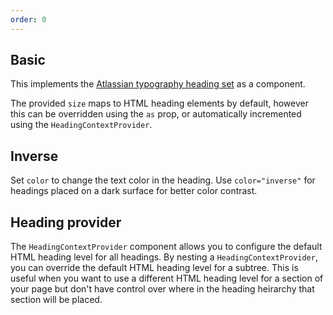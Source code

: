 ```yaml
---
order: 0
---
```



## Basic

This implements the [Atlassian typography heading set](/foundations/typography/) as a component.

The provided `size` maps to HTML heading elements by default, however this can be overridden using the `as` prop, or automatically incremented using the `HeadingContextProvider`.

<Example Component={HeadingDefault} packageName="@atlaskit/heading" />

## Inverse

Set `color` to change the text color in the heading. Use `color="inverse"` for headings placed on a dark
surface for better color contrast.

<Example Component={HeadingInverse} packageName="@atlaskit/heading" />

## Heading provider

The `HeadingContextProvider` component allows you to configure the default HTML heading level for all headings.
By nesting a `HeadingContextProvider`, you can override the default HTML heading level for a subtree. This is useful
when you want to use a different HTML heading level for a section of your page but don't have control over where
in the heading heirarchy that section will be placed.

<Example Component={HeadingProvider} packageName="@atlaskit/heading" />
